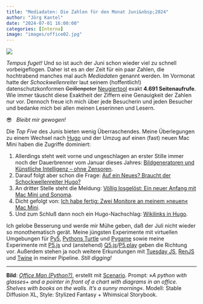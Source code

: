 ```yaml
---
title: "Mediadaten: Die Zahlen für den Monat Juni&nbsp;2024"
author: "Jörg Kantel"
date: "2024-07-01 16:00:00"
categories: [Interna]
image: "images/office02.jpg"
---
```


[![](images/office02-b.jpg)](https://www.flickr.com/photos/schockwellenreiter/53827892016/)

*Tempus fuget!* Und so ist auch der Juni schon wieder viel zu schnell vorbeigeflogen. Daher ist es an der Zeit für ein paar Zahlen, die hochtrabend manches mal auch *Mediadaten* genannt werden. Im Vormonat hatte der *Schockwellenreiter* laut seinem (hoffentlich!) datenschutzkonformen ~~Geißenpeter~~ [Neugiertool](https://www.goatcounter.com/) exakt **4.691&nbsp;Seitenaufrufe**. Wie immer täuscht diese Exaktheit der Ziffern eine Genauigkeit der Zahlen nur vor. Dennoch freue ich mich über jede Besucherin und jeden Besucher und bedanke mich bei allen meinen Leserinnen und Lesern.

😎  &nbsp; *Bleibt mir gewogen!*

Die *Top Five* des Junis bieten wenig Überraschendes. Meine Überlegungen zu einem Wechsel nach [Hugo](http://cognitiones.kantel-chaos-team.de/webworking/staticsites/hugo.html) und der Umzug auf einen (fast) neuen Mac Mini haben die Zugriffe dominiert:

1. Allerdings steht weit vorne und ungeschlagen an erster Stille immer noch der Dauerbrenner vom Januar dieses Jahres: [Bildgeneratoren und Künstliche Intelligenz – ohne Zensoren](https://kantel.github.io/posts/2024011002_ki_ohne_zensor/index.html).
2. Darauf folgt aber schon die Frage: [Auf ein Neues? Braucht der Schockwellenreiter Hugo?](https://kantel.github.io/posts/2024060301_auf_ein_neues/)
3. An dritter Stelle steht die Meldung: [Völlig losgelöst: Ein neuer Anfang mit Mac Mini und Sonoma](https://kantel.github.io/posts/2024062301_mac_mini/).
4. Dicht gefolgt von: [Ich habe fertig: Zwei Monitore an meinem »neuen« Mac Mini](https://kantel.github.io/posts/2024062601_2_monitore/).
5. Und zum Schluß dann noch ein Hugo-Nachschlag: [Wikilinks in Hugo](https://kantel.github.io/posts/2024061101_wikilinks_hugo/).

Ich gelobe Besserung und werde mir Mühe geben, daß der Juli nicht wieder so monothematisch gerät. Meine jüngsten Experimente mit virtuellen Umgebungen für [Py5](http://cognitiones.kantel-chaos-team.de/programmierung/creativecoding/processing/py5.html), [Pythons Turtle](http://cognitiones.kantel-chaos-team.de/programmierung/python/turtlepython.html) und [Pygame](http://cognitiones.kantel-chaos-team.de/multimedia/spieleprogrammierung/pygame.html) sowie meine Experimente mit [P5.js](http://cognitiones.kantel-chaos-team.de/programmierung/creativecoding/processing/p5js.html) und (anstehend) [Q5.js](https://q5js.org/home/)/[P5.play](http://cognitiones.kantel-chaos-team.de/multimedia/spieleprogrammierung/p5play.html) geben die Richtung vor. Außerdem stehen ja noch weitere Erkundungen mit [Tuesday JS](http://cognitiones.kantel-chaos-team.de/multimedia/spieleprogrammierung/tuesdayjs.html), [RenJS](https://renjs.net/index.html) und [Twine](http://cognitiones.kantel-chaos-team.de/multimedia/spieleprogrammierung/twine2.html) in meiner Pipeline. *Still digging!*

---

**Bild**: *[Office Man (Python?)](https://www.flickr.com/photos/schockwellenreiter/53827892016/)*, erstellt mit [Scenario](http://cognitiones.kantel-chaos-team.de/technikgeschichte/rechnerundnetze/scenario.html). Prompt: »*A python with glasses+ and a pointer in front of a chart with diagrams in an office. Shelves with books on the walls. It's a sunny morning*«. Modell: Stable Diffusion XL, Style: Stylized Fantasy + Whimsical Storybook.